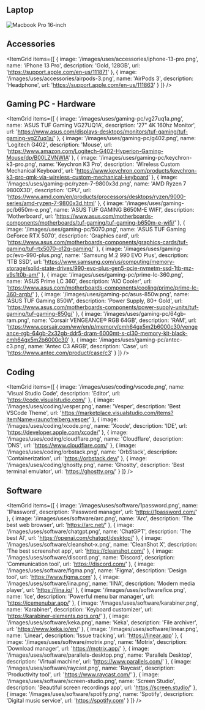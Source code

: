 ## Laptop

<Image
  src='/images/uses/macbook-pro-16-inch.png'
  alt='Macbook Pro 16-inch'
  width={1920}
  height={1080}
  lazy={false}
  priority
/>

## Accessories

<ItemGrid
  items={[
    {
      image: '/images/uses/accessories/iphone-13-pro.png',
      name: 'iPhone 13 Pro',
      description: 'Gold, 128GB',
      url: 'https://support.apple.com/en-us/111871'
    },
    {
      image: '/images/uses/accessories/airpods-3.png',
      name: 'AirPods 3',
      description: 'Headphone',
      url: 'https://support.apple.com/en-us/111863'
    }
  ]}
/>

## Gaming PC - Hardware

<ItemGrid
  items={[
    {
      image: '/images/uses/gaming-pc/vg27uq1a.png',
      name: 'ASUS TUF Gaming VG27UQ1A',
      description: '27" 4K 160hz Monitor',
      url: 'https://www.asus.com/displays-desktops/monitors/tuf-gaming/tuf-gaming-vg27uq1a/'
    },
    {
      image: '/images/uses/gaming-pc/g402.png',
      name: 'Logitech G402',
      description: 'Mouse',
      url: 'https://www.amazon.com/Logitech-G402-Hyperion-Gaming-Mouse/dp/B00LZVNWIA'
    },
    {
      image: '/images/uses/gaming-pc/keychron-k3-pro.png',
      name: 'Keychron K3 Pro',
      description: 'Wireless Custom Mechanical Keyboard',
      url: 'https://www.keychron.com/products/keychron-k3-pro-qmk-via-wireless-custom-mechanical-keyboard'
    },
    {
      image: '/images/uses/gaming-pc/ryzen-7-9800x3d.png',
      name: 'AMD Ryzen 7 9800X3D',
      description: 'CPU',
      url: 'https://www.amd.com/en/products/processors/desktops/ryzen/9000-series/amd-ryzen-7-9800x3d.html'
    },
    {
      image: '/images/uses/gaming-pc/b650m-e.png',
      name: 'ASUS TUF GAMING B650M-E WIFI',
      description: 'Motherboard',
      url: 'https://www.asus.com/motherboards-components/motherboards/tuf-gaming/tuf-gaming-b650m-e-wifi/'
    },
    {
      image: '/images/uses/gaming-pc/5070.png',
      name: 'ASUS TUF Gaming GeForce RTX 5070',
      description: 'Graphics card',
      url: 'https://www.asus.com/motherboards-components/graphics-cards/tuf-gaming/tuf-rtx5070-o12g-gaming/'
    },
    {
      image: '/images/uses/gaming-pc/evo-990-plus.png',
      name: 'Samsung M.2 990 EVO Plus',
      description: '1TB SSD',
      url: 'https://www.samsung.com/us/computing/memory-storage/solid-state-drives/990-evo-plus-gen5-pcie-nvmetm-ssd-1tb-mz-v9s1t0b-am/'
    },
    {
      image: '/images/uses/gaming-pc/prime-lc-360.png',
      name: 'ASUS Prime LC 360',
      description: 'AIO Cooler',
      url: 'https://www.asus.com/motherboards-components/cooling/prime/prime-lc-360-argb/'
    },
    {
      image: '/images/uses/gaming-pc/asus-850w.png',
      name: 'ASUS TUF Gaming 850W',
      description: 'Power Supply, 80+ Gold',
      url: 'https://www.asus.com/motherboards-components/power-supply-units/tuf-gaming/tuf-gaming-850g/'
    },
    {
      image: '/images/uses/gaming-pc/64gb-ram.png',
      name: 'Corsair VENGEANCE® RGB 64GB',
      description: 'RAM',
      url: 'https://www.corsair.com/ww/en/p/memory/cmh64gx5m2b6000c30/vengeance-rgb-64gb-2x32gb-ddr5-dram-6000mt-s-cl30-memory-kit-black-cmh64gx5m2b6000c30'
    },
    {
      image: '/images/uses/gaming-pc/antec-c3.png',
      name: 'Antec C3 ARGB',
      description: 'Case',
      url: 'https://www.antec.com/product/case/c3'
    }
  ]}
/>

## Coding

<ItemGrid
  items={[
    {
      image: '/images/uses/coding/vscode.png',
      name: 'Visual Studio Code',
      description: 'Editor',
      url: 'https://code.visualstudio.com/'
    },
    {
      image: '/images/uses/coding/vesper.png',
      name: 'Vesper',
      description: 'Best VSCode Theme',
      url: 'https://marketplace.visualstudio.com/items?itemName=raunofreiberg.vesper'
    },
    {
      image: '/images/uses/coding/xcode.png',
      name: 'Xcode',
      description: 'IDE',
      url: 'https://developer.apple.com/xcode/'
    },
    {
      image: '/images/uses/coding/cloudflare.png',
      name: 'Cloudflare',
      description: 'DNS',
      url: 'https://www.cloudflare.com/'
    },
    {
      image: '/images/uses/coding/orbstack.png',
      name: 'OrbStack',
      description: 'Containerization',
      url: 'https://orbstack.dev/'
    },
    {
      image: '/images/uses/coding/ghostty.png',
      name: 'Ghostty',
      description: 'Best terminal emulator',
      url: 'https://ghostty.org/'
    }
  ]}
/>

## Software

<ItemGrid
  items={[
    {
      image: '/images/uses/software/1password.png',
      name: '1Password',
      description: 'Password manager',
      url: 'https://1password.com/'
    },
    {
      image: '/images/uses/software/arc.png',
      name: 'Arc',
      description: 'The best web browser',
      url: 'https://arc.net/'
    },
    {
      image: '/images/uses/software/chatgpt.png',
      name: 'ChatGPT',
      description: 'The best AI',
      url: 'https://openai.com/chatgpt/desktop/'
    },
    {
      image: '/images/uses/software/cleanshot-x.png',
      name: 'CleanShot X',
      description: 'The best screenshot app',
      url: 'https://cleanshot.com/'
    },
    {
      image: '/images/uses/software/discord.png',
      name: 'Discord',
      description: 'Communication tool',
      url: 'https://discord.com/'
    },
    {
      image: '/images/uses/software/figma.png',
      name: 'Figma',
      description: 'Design tool',
      url: 'https://www.figma.com'
    },
    {
      image: '/images/uses/software/iina.png',
      name: 'IINA',
      description: 'Modern media player',
      url: 'https://iina.io/'
    },
    {
      image: '/images/uses/software/ice.png',
      name: 'Ice',
      description: 'Powerful menu bar manager',
      url: 'https://icemenubar.app/'
    },
    {
      image: '/images/uses/software/karabiner.png',
      name: 'Karabiner',
      description: 'Keyboard customizer',
      url: 'https://karabiner-elements.pqrs.org/'
    },
    {
      image: '/images/uses/software/keka.png',
      name: 'Keka',
      description: 'File archiver',
      url: 'https://www.keka.io/en/'
    },
    {
      image: '/images/uses/software/linear.png',
      name: 'Linear',
      description: 'Issue tracking',
      url: 'https://linear.app'
    },
    {
      image: '/images/uses/software/motrix.png',
      name: 'Motrix',
      description: 'Download manager',
      url: 'https://motrix.app/'
    },
    {
      image: '/images/uses/software/parallels-desktop.png',
      name: 'Parallels Desktop',
      description: 'Virtual machine',
      url: 'https://www.parallels.com/'
    },
    {
      image: '/images/uses/software/raycast.png',
      name: 'Raycast',
      description: 'Productivity tool',
      url: 'https://www.raycast.com/'
    },
    {
      image: '/images/uses/software/screen-studio.png',
      name: 'Screen Studio',
      description: 'Beautiful screen recordings app',
      url: 'https://screen.studio/'
    },
    {
      image: '/images/uses/software/spotify.png',
      name: 'Spotify',
      description: 'Digital music service',
      url: 'https://spotify.com'
    }
  ]}
/>
